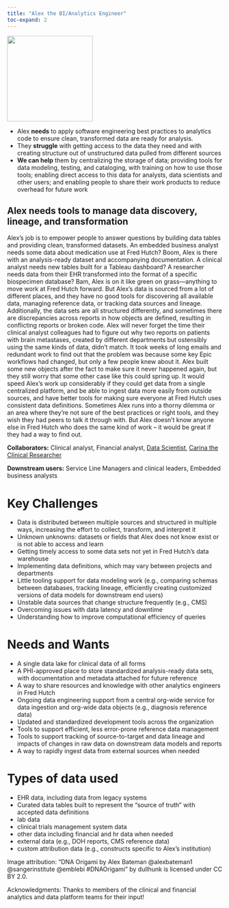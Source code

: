 ```yaml
---
title: "Alex the BI/Analytics Engineer"
toc-expand: 2
---
```


::: grid
::: {.g-col-12 .g-col-xl-3}
<img src="/img/alex.jpg" width="200" height="200"/>
:::

::: {.g-col-12 .g-col-xl-8}
-   Alex **needs** to apply software engineering best practices to analytics code to ensure clean, transformed data are ready for analysis.
-   They **struggle** with getting access to the data they need and with creating structure out of unstructured data pulled from different sources
-   **We can help** them by centralizing the storage of data; providing tools for data modeling, testing, and cataloging, with training on how to use those tools; enabling direct access to this data for analysts, data scientists and other users; and enabling people to share their work products to reduce overhead for future work
:::
:::

::: lightblue-highlight
## Alex needs tools to manage data discovery, lineage, and transformation

Alex’s job is to empower people to answer questions by building data tables and providing clean, transformed datasets. An embedded business analyst needs some data about medication use at Fred Hutch? Boom, Alex is there with an analysis-ready dataset and accompanying documentation. A clinical analyst needs new tables built for a Tableau dashboard? A researcher needs data from their EHR transformed into the format of a specific biospecimen database? Bam, Alex is on it like green on grass—anything to move work at Fred Hutch forward. But Alex’s data is sourced from a lot of different places, and they have no good tools for discovering all available data, managing reference data, or tracking data sources and lineage. Additionally, the data sets are all structured differently, and sometimes there are discrepancies across reports in how objects are defined, resulting in conflicting reports or broken code. Alex will never forget the time their clinical analyst colleagues had to figure out why two reports on patients with brain metastases, created by different departments but ostensibly using the same kinds of data, didn't match. It took weeks of long emails and redundant work to find out that the problem was because some key Epic workflows had changed, but only a few people knew about it. Alex built some new objects after the fact to make sure it never happened again, but they still worry that some other case like this could spring up. It would speed Alex’s work up considerably if they could get data from a single centralized platform, and be able to ingest data more easily from outside sources, and have better tools for making sure everyone at Fred Hutch uses consistent data definitions. Sometimes Alex runs into a thorny dilemma or an area where they’re not sure of the best practices or right tools, and they wish they had peers to talk it through with. But Alex doesn’t know anyone else in Fred Hutch who does the same kind of work – it would be great if they had a way to find out.
:::

::: darkblue-highlight
**Collaborators:** Clinical analyst, Financial analyst, [Data Scientist](/family/cards/Tammy-the-data-scientist.html), [Carina the Clinical Researcher](/family/cards/Carina-the-clinical-researcher.html)

**Downstream users:** Service Line Managers and clinical leaders, Embedded business analysts
:::

# Key Challenges

-   Data is distributed between multiple sources and structured in multiple ways, increasing the effort to collect, transform, and interpret it
-   Unknown unknowns: datasets or fields that Alex does not know exist or is not able to access and learn
-   Getting timely access to some data sets not yet in Fred Hutch’s data warehouse 
-   Implementing data definitions, which may vary between projects and departments
-   Little tooling support for data modeling work (e.g., comparing schemas between databases, tracking lineage, efficiently creating customized versions of data models for downstream end users)
-   Unstable data sources that change structure frequently (e.g., CMS)
-   Overcoming issues with data latency and downtime
-   Understanding how to improve computational efficiency of queries

# Needs and Wants

-   A single data lake for clinical data of all forms
-   A PHI-approved place to store standardized analysis-ready data sets, with documentation and metadata attached for future reference 
-   A way to share resources and knowledge with other analytics engineers in Fred Hutch
-   Ongoing data engineering support from a central org-wide service for data ingestion and org-wide data objects (e.g., diagnosis reference data)  
-   Updated and standardized development tools across the organization
-   Tools to support efficient, less error-prone reference data management
-   Tools to support tracking of source-to-target and data lineage and impacts of changes in raw data on downstream data models and reports
-   A way to rapidly ingest data from external sources when needed

# Types of data used

-   EHR data, including data from legacy systems
-   Curated data tables built to represent the "source of truth" with accepted data definitions
-   lab data
-   clinical trials management system data
-   other data including financial and hr data when needed
-   external data (e.g., DOH reports, CMS reference data)
-   custom attribution data (e.g., constructs specific to Alex's institution)

<div>

Image attribution: "DNA Origami by Alex Bateman @alexbateman1 @sangerinstitute @emblebi #DNAOrigami" by dullhunk is licensed under CC BY 2.0.

</div>

<div>
Acknowledgments: Thanks to members of the clinical and financial analytics and data platform teams for their input!
</div>
